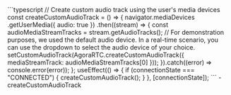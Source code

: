<PlatformWrapper platform="react-js">
    ```typescript
    // Create custom audio track using the user's media devices
    const createCustomAudioTrack = () => {
        navigator.mediaDevices
        .getUserMedia({ audio: true })
        .then((stream) => {
            const audioMediaStreamTracks = stream.getAudioTracks();
            // For demonstration purposes, we used the default audio device. In a real-time scenario, you can use the dropdown to select the audio device of your choice.
            setCustomAudioTrack(AgoraRTC.createCustomAudioTrack({ mediaStreamTrack: audioMediaStreamTracks[0] }));
        }).catch((error) => console.error(error));
    };
    useEffect(() => {
        if (connectionState === "CONNECTED") {
            createCustomAudioTrack();
        }
    }, [connectionState]);
    ```
    - <Link to="{{Global.API_REF_WEB_ROOT}}/interfaces/iagorartc.html#createcustomaudiotrack">createCustomAudioTrack</Link>
</PlatformWrapper>